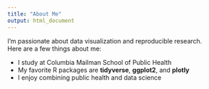 ```yaml
---
title: "About Me"
output: html_document
---
```


I’m passionate about data visualization and reproducible research.  
Here are a few things about me:

- I study at Columbia Mailman School of Public Health  
- My favorite R packages are **tidyverse**, **ggplot2**, and **plotly**
- I enjoy combining public health and data science
